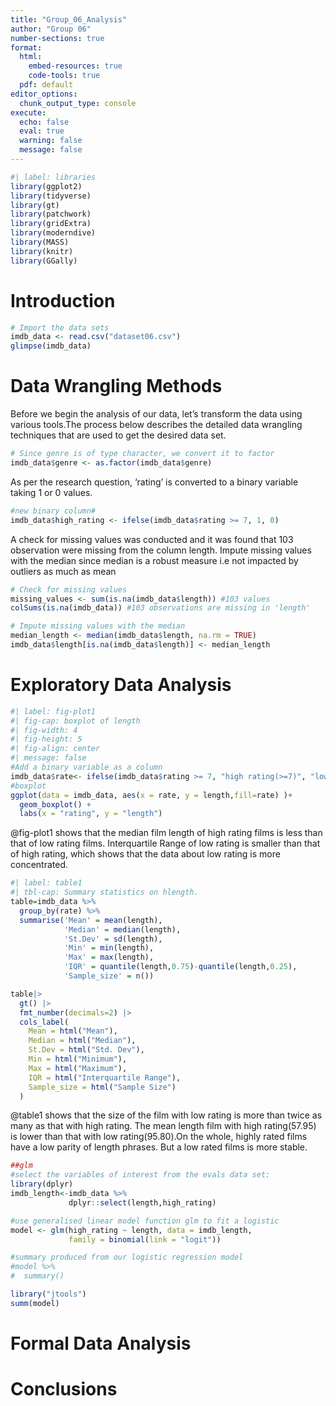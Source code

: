 ```yaml
---
title: "Group_06_Analysis"
author: "Group 06"
number-sections: true
format: 
  html:
    embed-resources: true
    code-tools: true
  pdf: default
editor_options: 
  chunk_output_type: console
execute:
  echo: false
  eval: true
  warning: false
  message: false
---
```


```r
#| label: libraries
library(ggplot2)
library(tidyverse)
library(gt)
library(patchwork)
library(gridExtra)
library(moderndive)
library(MASS)
library(knitr)
library(GGally)
```


# Introduction {#sec-Intro}


```r
# Import the data sets
imdb_data <- read.csv("dataset06.csv")
glimpse(imdb_data)
```

# Data Wrangling Methods {#sec-DW}
Before we begin the analysis of our data, let's transform the data using various tools.The process below describes the detailed data wrangling techniques that are used to get the desired data set.
```r
# Since genre is of type character, we convert it to factor
imdb_data$genre <- as.factor(imdb_data$genre)
```

As per the research question, 'rating' is converted to a binary variable taking 1 or 0 values.
```r
#new binary column#
imdb_data$high_rating <- ifelse(imdb_data$rating >= 7, 1, 0)
```

A check for missing values was conducted and it was found that 103 observation were missing from the column length. Impute missing values with the median since median is a robust measure i.e not impacted by outliers as much as mean
```r
# Check for missing values
missing_values <- sum(is.na(imdb_data$length)) #103 values
colSums(is.na(imdb_data)) #103 observations are missing in 'length'

# Impute missing values with the median 
median_length <- median(imdb_data$length, na.rm = TRUE)
imdb_data$length[is.na(imdb_data$length)] <- median_length
```

# Exploratory Data Analysis {#sec-EDA}

```r
#| label: fig-plot1
#| fig-cap: boxplot of length
#| fig-width: 4
#| fig-height: 5
#| fig-align: center
#| message: false
#Add a binary variable as a column
imdb_data$rate<- ifelse(imdb_data$rating >= 7, "high rating(>=7)", "low rating(<7)")
#boxplot
ggplot(data = imdb_data, aes(x = rate, y = length,fill=rate) )+
  geom_boxplot() +
  labs(x = "rating", y = "length")
```
@fig-plot1 shows that the median film length of high rating films is less than that of low rating films. Interquartile Range of low rating is smaller than that of high rating, which shows that the data about low rating is more concentrated.

```r
#| label: table1
#| tbl-cap: Summary statistics on hlength.
table=imdb_data %>%
  group_by(rate) %>%
  summarise('Mean' = mean(length),
            'Median' = median(length),
            'St.Dev' = sd(length),
            'Min' = min(length),
            'Max' = max(length),
            'IQR' = quantile(length,0.75)-quantile(length,0.25),
            'Sample_size' = n())

table|>
  gt() |>
  fmt_number(decimals=2) |>
  cols_label(
    Mean = html("Mean"),
    Median = html("Median"),
    St.Dev = html("Std. Dev"),
    Min = html("Minimum"),
    Max = html("Maximum"),
    IQR = html("Interquartile Range"),
    Sample_size = html("Sample Size")
  )
```
@table1 shows that the size of the film with low rating is  more than twice as many as that with high rating.  The mean length film with high rating(57.95) is lower than that with low rating(95.80).On the whole, highly rated films have a low parity of length phrases. But a low rated films is more stable.

```r
##glm
#select the variables of interest from the evals data set:
library(dplyr)
imdb_length<-imdb_data %>%
             dplyr::select(length,high_rating)

#use generalised linear model function glm to fit a logistic
model <- glm(high_rating ~ length, data = imdb_length, 
             family = binomial(link = "logit"))

#summary produced from our logistic regression model
#model %>%
#  summary()

library("jtools")
summ(model)
```

# Formal Data Analysis {#sec-FDA}

# Conclusions {#sec-Conc}
